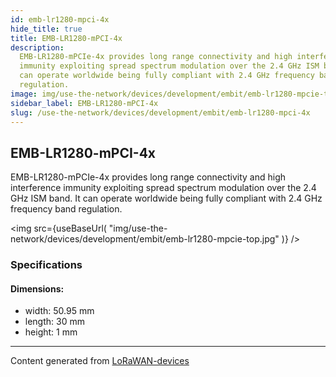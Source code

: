 ```yaml
---
id: emb-lr1280-mpci-4x
hide_title: true
title: EMB-LR1280-mPCI-4x
description:
  EMB-LR1280-mPCIe-4x provides long range connectivity and high interference
  immunity exploiting spread spectrum modulation over the 2.4 GHz ISM band. It
  can operate worldwide being fully compliant with 2.4 GHz frequency band
  regulation.
image: img/use-the-network/devices/development/embit/emb-lr1280-mpcie-top.jpg
sidebar_label: EMB-LR1280-mPCI-4x
slug: /use-the-network/devices/development/embit/emb-lr1280-mpci-4x
---
```



## EMB-LR1280-mPCI-4x

EMB-LR1280-mPCIe-4x provides long range connectivity and high interference
immunity exploiting spread spectrum modulation over the 2.4 GHz ISM band. It can
operate worldwide being fully compliant with 2.4 GHz frequency band regulation.

<img
  src={useBaseUrl(
    "img/use-the-network/devices/development/embit/emb-lr1280-mpcie-top.jpg"
  )}
/>

### Specifications

#### Dimensions:

- width: 50.95 mm
- length: 30 mm
- height: 1 mm

---

Content generated from
[LoRaWAN-devices](https://github.com/TheThingsNetwork/lorawan-devices)
